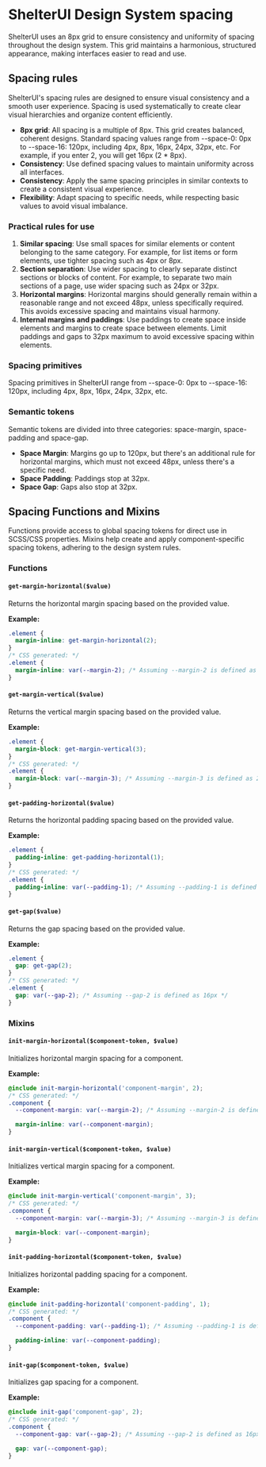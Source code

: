 
<Meta title="Fondations/Spacing" />

# ShelterUI Design System spacing

ShelterUI uses an 8px grid to ensure consistency and uniformity of spacing throughout the design system.
This grid maintains a harmonious, structured appearance, making interfaces easier to read and use.

## Spacing rules

ShelterUI's spacing rules are designed to ensure visual consistency and a smooth user experience.
Spacing is used systematically to create clear visual hierarchies and organize content efficiently.

- **8px grid**: All spacing is a multiple of 8px. This grid creates balanced, coherent designs. Standard spacing values range from --space-0: 0px to --space-16: 120px, including 4px, 8px, 16px, 24px, 32px, etc. For example, if you enter 2, you will get 16px (2 \* 8px).
- **Consistency**: Use defined spacing values to maintain uniformity across all interfaces.
- **Consistency**: Apply the same spacing principles in similar contexts to create a consistent visual experience.
- **Flexibility**: Adapt spacing to specific needs, while respecting basic values to avoid visual imbalance.

### Practical rules for use

1. **Similar spacing**: Use small spaces for similar elements or content belonging to the same category. For example, for list items or form elements, use tighter spacing such as 4px or 8px.
2. **Section separation**: Use wider spacing to clearly separate distinct sections or blocks of content. For example, to separate two main sections of a page, use wider spacing such as 24px or 32px.
3. **Horizontal margins**: Horizontal margins should generally remain within a reasonable range and not exceed 48px, unless specifically required. This avoids excessive spacing and maintains visual harmony.
4. **Internal margins and paddings**: Use paddings to create space inside elements and margins to create space between elements. Limit paddings and gaps to 32px maximum to avoid excessive spacing within elements.

### Spacing primitives

Spacing primitives in ShelterUI range from --space-0: 0px to --space-16: 120px, including 4px, 8px, 16px, 24px, 32px, etc.

### Semantic tokens

Semantic tokens are divided into three categories: space-margin, space-padding and space-gap.

- **Space Margin**: Margins go up to 120px, but there's an additional rule for horizontal margins, which must not exceed 48px, unless there's a specific need.
- **Space Padding**: Paddings stop at 32px.
- **Space Gap**: Gaps also stop at 32px.

## Spacing Functions and Mixins

Functions provide access to global spacing tokens for direct use in SCSS/CSS properties.
Mixins help create and apply component-specific spacing tokens, adhering to the design system rules.

### Functions

#### `get-margin-horizontal($value)`

Returns the horizontal margin spacing based on the provided value.

**Example:**

```scss
.element {
  margin-inline: get-margin-horizontal(2);
}
/* CSS generated: */
.element {
  margin-inline: var(--margin-2); /* Assuming --margin-2 is defined as 16px */
}
```

#### `get-margin-vertical($value)`

Returns the vertical margin spacing based on the provided value.

**Example:**

```scss
.element {
  margin-block: get-margin-vertical(3);
}
/* CSS generated: */
.element {
  margin-block: var(--margin-3); /* Assuming --margin-3 is defined as 24px */
}
```

#### `get-padding-horizontal($value)`

Returns the horizontal padding spacing based on the provided value.

**Example:**

```scss
.element {
  padding-inline: get-padding-horizontal(1);
}
/* CSS generated: */
.element {
  padding-inline: var(--padding-1); /* Assuming --padding-1 is defined as 8px */
}
```

#### `get-gap($value)`

Returns the gap spacing based on the provided value.

**Example:**

```scss
.element {
  gap: get-gap(2);
}
/* CSS generated: */
.element {
  gap: var(--gap-2); /* Assuming --gap-2 is defined as 16px */
}
```

### Mixins

#### `init-margin-horizontal($component-token, $value)`

Initializes horizontal margin spacing for a component.

**Example:**

```scss
@include init-margin-horizontal('component-margin', 2);
/* CSS generated: */
.component {
  --component-margin: var(--margin-2); /* Assuming --margin-2 is defined as 16px */

  margin-inline: var(--component-margin);
}
```

#### `init-margin-vertical($component-token, $value)`

Initializes vertical margin spacing for a component.

**Example:**

```scss
@include init-margin-vertical('component-margin', 3);
/* CSS generated: */
.component {
  --component-margin: var(--margin-3); /* Assuming --margin-3 is defined as 24px */

  margin-block: var(--component-margin);
}
```

#### `init-padding-horizontal($component-token, $value)`

Initializes horizontal padding spacing for a component.

**Example:**

```scss
@include init-padding-horizontal('component-padding', 1);
/* CSS generated: */
.component {
  --component-padding: var(--padding-1); /* Assuming --padding-1 is defined as 8px */

  padding-inline: var(--component-padding);
}
```

#### `init-gap($component-token, $value)`

Initializes gap spacing for a component.

**Example:**

```scss
@include init-gap('component-gap', 2);
/* CSS generated: */
.component {
  --component-gap: var(--gap-2); /* Assuming --gap-2 is defined as 16px */

  gap: var(--component-gap);
}
```
